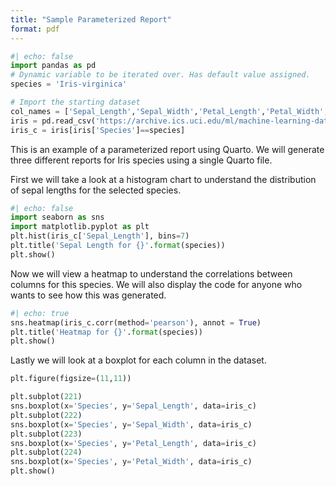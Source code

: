 ```yaml
---
title: "Sample Parameterized Report"
format: pdf
---
```

```python
#| echo: false
import pandas as pd
# Dynamic variable to be iterated over. Has default value assigned.
species = 'Iris-virginica'

# Import the starting dataset
col_names = ['Sepal_Length','Sepal_Width','Petal_Length','Petal_Width','Species']
iris = pd.read_csv('https://archive.ics.uci.edu/ml/machine-learning-databases/iris/iris.data',names = col_names)
iris_c = iris[iris['Species']==species]
```

This is an example of a parameterized report using Quarto. We will generate three different reports for Iris species using a single Quarto file. 

First we will take a look at a histogram chart to understand the distribution of sepal lengths for the selected species.
```python
#| echo: false
import seaborn as sns
import matplotlib.pyplot as plt
plt.hist(iris_c['Sepal_Length'], bins=7)
plt.title('Sepal Length for {}'.format(species))
plt.show()
```

Now we will view a heatmap to understand the correlations between columns for this species. We will also display the code for anyone who wants to see how this was generated.
```python
#| echo: true
sns.heatmap(iris_c.corr(method='pearson'), annot = True)
plt.title('Heatmap for {}'.format(species))
plt.show()
```

Lastly we will look at a boxplot for each column in the dataset.
```python
plt.figure(figsize=(11,11))

plt.subplot(221)
sns.boxplot(x='Species', y='Sepal_Length', data=iris_c)
plt.subplot(222)
sns.boxplot(x='Species', y='Sepal_Width', data=iris_c)
plt.subplot(223)
sns.boxplot(x='Species', y='Petal_Length', data=iris_c)
plt.subplot(224)
sns.boxplot(x='Species', y='Petal_Width', data=iris_c)
plt.show()

```